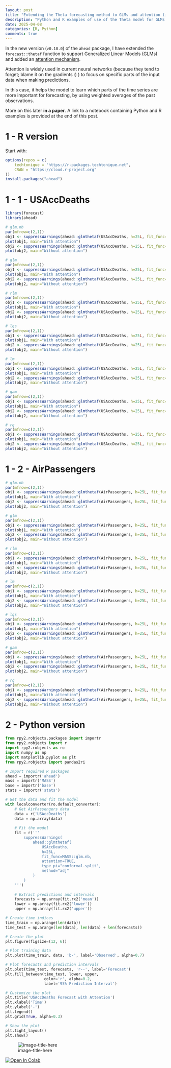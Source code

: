 ```yaml
---
layout: post
title: "Extending the Theta forecasting method to GLMs and attention (in package)"
description: "Python and R examples of use of the Theta model for GLMs and attention (context)"
date: 2025-04-08
categories: [R, Python]
comments: true
---
```



In the new version (`v0.18.0`) of the `ahead` package, I have extended the `forecast::thetaf` function to support Generalized Linear Models (GLMs) and added an [attention mechanism](https://en.wikipedia.org/wiki/Attention_(machine_learning)). 

Attention is widely used in current neural networks (because they tend to forget; blame it on the gradients :) ) to focus on specific parts of the input data when making predictions. 

In this case, it helps the model to learn which parts of the time series are more important for forecasting, by using weighted averages of the past observations.

More on this later **in a paper**. A link to a notebook containing Python and R examples is provided at the end of this post.

# 1 - R version 

Start with:

```R
options(repos = c(
    techtonique = "https://r-packages.techtonique.net",
    CRAN = "https://cloud.r-project.org"
))
install.packages("ahead")
```
# 1 - 1 - USAccDeaths 

```R
library(forecast)
library(ahead)

# glm.nb
par(mfrow=c(2,1))
obj1 <- suppressWarnings(ahead::glmthetaf(USAccDeaths, h=25L, fit_func=MASS::glm.nb, attention = TRUE, type_pi = "conformal-split", method = "adj"))
plot(obj1, main="With attention")
obj2 <- suppressWarnings(ahead::glmthetaf(USAccDeaths, h=25L, fit_func=MASS::glm.nb, attention = FALSE, type_pi = "conformal-split", method = "adj"))
plot(obj2, main="Without attention")

# glm
par(mfrow=c(2,1))
obj1 <- suppressWarnings(ahead::glmthetaf(USAccDeaths, h=25L, fit_func=stats::glm, attention = TRUE, type_pi = "conformal-split", method = "adj"))
plot(obj1, main="With attention")
obj2 <- suppressWarnings(ahead::glmthetaf(USAccDeaths, h=25L, fit_func=stats::glm, attention = FALSE, type_pi = "conformal-split", method = "adj"))
plot(obj2, main="Without attention")

# rlm
par(mfrow=c(2,1))
obj1 <- suppressWarnings(ahead::glmthetaf(USAccDeaths, h=25L, fit_func=MASS::rlm, attention = TRUE, type_pi = "conformal-split", method = "adj"))
plot(obj1, main="With attention")
obj2 <- suppressWarnings(ahead::glmthetaf(USAccDeaths, h=25L, fit_func=MASS::rlm, attention = FALSE, type_pi = "conformal-split", method = "adj"))
plot(obj2, main="Without attention")

# lqs
par(mfrow=c(2,1))
obj1 <- suppressWarnings(ahead::glmthetaf(USAccDeaths, h=25L, fit_func=MASS::lqs, attention = TRUE, type_pi = "conformal-split", method = "adj"))
plot(obj1, main="With attention")
obj2 <- suppressWarnings(ahead::glmthetaf(USAccDeaths, h=25L, fit_func=MASS::lqs, attention = FALSE, type_pi = "conformal-split", method = "adj"))
plot(obj2, main="Without attention")

# lm
par(mfrow=c(2,1))
obj1 <- suppressWarnings(ahead::glmthetaf(USAccDeaths, h=25L, fit_func=stats::lm, attention = TRUE, type_pi = "conformal-split", method = "adj"))
plot(obj1, main="With attention")
obj2 <- suppressWarnings(ahead::glmthetaf(USAccDeaths, h=25L, fit_func=stats::lm, attention = FALSE, type_pi = "conformal-split", method = "adj"))
plot(obj2, main="Without attention")

# gam
par(mfrow=c(2,1))
obj1 <- suppressWarnings(ahead::glmthetaf(USAccDeaths, h=25L, fit_func=gam::gam, attention = TRUE, type_pi = "conformal-split", method = "adj"))
plot(obj1, main="With attention")
obj2 <- suppressWarnings(ahead::glmthetaf(USAccDeaths, h=25L, fit_func=gam::gam, attention = FALSE, type_pi = "conformal-split", method = "adj"))
plot(obj2, main="Without attention")

# rq
par(mfrow=c(2,1))
obj1 <- suppressWarnings(ahead::glmthetaf(USAccDeaths, h=25L, fit_func=quantreg::rq, attention = TRUE, type_pi = "conformal-split", method = "adj"))
plot(obj1, main="With attention")
obj2 <- suppressWarnings(ahead::glmthetaf(USAccDeaths, h=25L, fit_func=quantreg::rq, attention = FALSE, type_pi = "conformal-split", method = "adj"))
plot(obj2, main="Without attention")
```

# 1 - 2 - AirPassengers

```R
# glm.nb
par(mfrow=c(2,1))
obj1 <- suppressWarnings(ahead::glmthetaf(AirPassengers, h=25L, fit_func=MASS::glm.nb, attention = TRUE, type_pi = "conformal-split", method = "adj"))
plot(obj1, main="With attention")
obj2 <- suppressWarnings(ahead::glmthetaf(AirPassengers, h=25L, fit_func=MASS::glm.nb, attention = FALSE, type_pi = "conformal-split", method = "adj"))
plot(obj2, main="Without attention")

# glm
par(mfrow=c(2,1))
obj1 <- suppressWarnings(ahead::glmthetaf(AirPassengers, h=25L, fit_func=stats::glm, attention = TRUE, type_pi = "conformal-split", method = "adj"))
plot(obj1, main="With attention")
obj2 <- suppressWarnings(ahead::glmthetaf(AirPassengers, h=25L, fit_func=stats::glm, attention = FALSE, type_pi = "conformal-split", method = "adj"))
plot(obj2, main="Without attention")

# rlm
par(mfrow=c(2,1))
obj1 <- suppressWarnings(ahead::glmthetaf(AirPassengers, h=25L, fit_func=MASS::rlm, attention = TRUE, type_pi = "conformal-split", method = "adj"))
plot(obj1, main="With attention")
obj2 <- suppressWarnings(ahead::glmthetaf(AirPassengers, h=25L, fit_func=MASS::rlm, attention = FALSE, type_pi = "conformal-split", method = "adj"))
plot(obj2, main="Without attention")

# lm
par(mfrow=c(2,1))
obj1 <- suppressWarnings(ahead::glmthetaf(AirPassengers, h=25L, fit_func=stats::lm, attention = TRUE, type_pi = "conformal-split", method = "adj"))
plot(obj1, main="With attention")
obj2 <- suppressWarnings(ahead::glmthetaf(AirPassengers, h=25L, fit_func=stats::lm, attention = FALSE, type_pi = "conformal-split", method = "adj"))
plot(obj2, main="Without attention")

# lqs
par(mfrow=c(2,1))
obj1 <- suppressWarnings(ahead::glmthetaf(AirPassengers, h=25L, fit_func=MASS::lqs, attention = TRUE, type_pi = "conformal-split", method = "adj"))
plot(obj1, main="With attention")
obj2 <- suppressWarnings(ahead::glmthetaf(AirPassengers, h=25L, fit_func=MASS::lqs, attention = FALSE, type_pi = "conformal-split", method = "adj"))
plot(obj2, main="Without attention")

# gam
par(mfrow=c(2,1))
obj1 <- suppressWarnings(ahead::glmthetaf(AirPassengers, h=25L, fit_func=gam::gam, attention = TRUE, type_pi = "conformal-split", method = "adj"))
plot(obj1, main="With attention")
obj2 <- suppressWarnings(ahead::glmthetaf(AirPassengers, h=25L, fit_func=gam::gam, attention = FALSE, type_pi = "conformal-split", method = "adj"))
plot(obj2, main="Without attention")

# rq
par(mfrow=c(2,1))
obj1 <- suppressWarnings(ahead::glmthetaf(AirPassengers, h=25L, fit_func=quantreg::rq, attention = TRUE, type_pi = "conformal-split", method = "adj"))
plot(obj1, main="With attention")
obj2 <- suppressWarnings(ahead::glmthetaf(AirPassengers, h=25L, fit_func=quantreg::rq, attention = FALSE, type_pi = "conformal-split", method = "adj"))
plot(obj2, main="Without attention")
```

# 2 - Python version 

```python
from rpy2.robjects.packages import importr
from rpy2.robjects import r
import rpy2.robjects as ro
import numpy as np
import matplotlib.pyplot as plt
from rpy2.robjects import pandas2ri

# Import required R packages
ahead = importr('ahead')
mass = importr('MASS')
base = importr('base')
stats = importr('stats')

# Get the data and fit the model
with localconverter(ro.default_converter):
    # Get AirPassengers data
    data = r('USAccDeaths')
    data = np.array(data)
    
    # Fit the model
    fit = r('''
        suppressWarnings(
            ahead::glmthetaf(
                USAccDeaths, 
                h=25L, 
                fit_func=MASS::glm.nb, 
                attention=TRUE, 
                type_pi="conformal-split", 
                method="adj"
            )
        )
    ''')
    
    # Extract predictions and intervals
    forecasts = np.array(fit.rx2('mean'))
    lower = np.array(fit.rx2('lower'))
    upper = np.array(fit.rx2('upper'))

# Create time indices
time_train = np.arange(len(data))
time_test = np.arange(len(data), len(data) + len(forecasts))

# Create the plot
plt.figure(figsize=(12, 6))

# Plot training data
plt.plot(time_train, data, 'b-', label='Observed', alpha=0.7)

# Plot forecasts and prediction intervals
plt.plot(time_test, forecasts, 'r--', label='Forecast')
plt.fill_between(time_test, lower, upper, 
                 color='r', alpha=0.2, 
                 label='95% Prediction Interval')

# Customize the plot
plt.title('USAccDeaths Forecast with Attention')
plt.xlabel('Time')
plt.ylabel('-')
plt.legend()
plt.grid(True, alpha=0.3)

# Show the plot
plt.tight_layout()
plt.show()
```

![image-title-here]({{base}}/images/2025-04-08-image1.png)

<a target="_blank" href="https://colab.research.google.com/github/thierrymoudiki/notebooks/blob/main/Python/2025_04_08_theta_attention_Tourism2010.ipynb">
  <img src="https://colab.research.google.com/assets/colab-badge.svg" alt="Open In Colab"/>
</a>